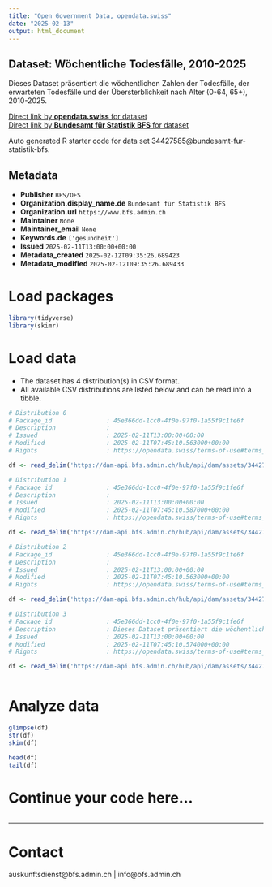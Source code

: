 ```yaml
---
title: "Open Government Data, opendata.swiss"
date: "2025-02-13"
output: html_document
---
```


## Dataset: Wöchentliche Todesfälle, 2010-2025

Dieses Dataset präsentiert die wöchentlichen Zahlen der Todesfälle, der erwarteten Todesfälle und der Übersterblichkeit nach Alter (0-64, 65+), 2010-2025.

[Direct link by **opendata.swiss** for dataset](https://opendata.swiss/de/dataset/wochentliche-todesfalle-2010-2025)<br>
[Direct link by **Bundesamt für Statistik BFS** for dataset](https://www.bfs.admin.ch/asset/de/ts-d-14.03.04.03-wr)

Auto generated R starter code for data set 34427585@bundesamt-fur-statistik-bfs.

## Metadata

- **Publisher** `BFS/OFS`
- **Organization.display_name.de** `Bundesamt für Statistik BFS`
- **Organization.url** `https://www.bfs.admin.ch`
- **Maintainer** `None`
- **Maintainer_email** `None`
- **Keywords.de** `['gesundheit']`
- **Issued** `2025-02-11T13:00:00+00:00`
- **Metadata_created** `2025-02-12T09:35:26.689423`
- **Metadata_modified** `2025-02-12T09:35:26.689433`


# Load packages

```r

library(tidyverse)
library(skimr)

```

# Load data

-   The dataset has 4 distribution(s) in CSV format.
-   All available CSV distributions are listed below and can be read into a tibble.

```r

# Distribution 0
# Package_id               : 45e366dd-1cc0-4f0e-97f0-1a55f9c1fe6f
# Description              : 
# Issued                   : 2025-02-11T13:00:00+00:00
# Modified                 : 2025-02-11T07:45:10.563000+00:00
# Rights                   : https://opendata.swiss/terms-of-use#terms_by_ask

df <- read_delim('https://dam-api.bfs.admin.ch/hub/api/dam/assets/34427599/master')

# Distribution 1
# Package_id               : 45e366dd-1cc0-4f0e-97f0-1a55f9c1fe6f
# Description              : 
# Issued                   : 2025-02-11T13:00:00+00:00
# Modified                 : 2025-02-11T07:45:10.587000+00:00
# Rights                   : https://opendata.swiss/terms-of-use#terms_by_ask

df <- read_delim('https://dam-api.bfs.admin.ch/hub/api/dam/assets/34427595/master')

# Distribution 2
# Package_id               : 45e366dd-1cc0-4f0e-97f0-1a55f9c1fe6f
# Description              : 
# Issued                   : 2025-02-11T13:00:00+00:00
# Modified                 : 2025-02-11T07:45:10.563000+00:00
# Rights                   : https://opendata.swiss/terms-of-use#terms_by_ask

df <- read_delim('https://dam-api.bfs.admin.ch/hub/api/dam/assets/34427605/master')

# Distribution 3
# Package_id               : 45e366dd-1cc0-4f0e-97f0-1a55f9c1fe6f
# Description              : Dieses Dataset präsentiert die wöchentlichen Zahlen der Todesfälle, der erwarteten Todesfälle und der Übersterblichkeit nach Alter (0-64, 65+), 2010-2025.
# Issued                   : 2025-02-11T13:00:00+00:00
# Modified                 : 2025-02-11T07:45:10.574000+00:00
# Rights                   : https://opendata.swiss/terms-of-use#terms_by_ask

df <- read_delim('https://dam-api.bfs.admin.ch/hub/api/dam/assets/34427606/master')



```

# Analyze data

```r

glimpse(df)
str(df)
skim(df)

head(df)
tail(df)

```

# Continue your code here...

```r

```

------------------------------------------------------------------------

# Contact

auskunftsdienst@bfs.admin.ch | info@bfs.admin.ch
